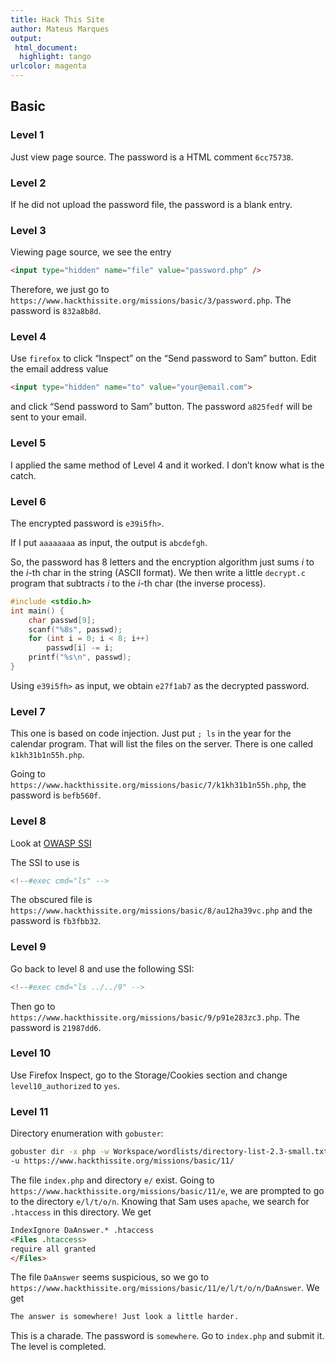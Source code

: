 ```yaml
---
title: Hack This Site
author: Mateus Marques
output:
 html_document:
  highlight: tango
urlcolor: magenta
---
```


## Basic

### Level 1

Just view page source. The password is a HTML comment `6cc75738`.

### Level 2

If he did not upload the password file, the password is a blank entry.

### Level 3

Viewing page source, we see the entry
```html
<input type="hidden" name="file" value="password.php" />
```

Therefore, we just go to `https://www.hackthissite.org/missions/basic/3/password.php`. The password is `832a8b8d`.

### Level 4

Use `firefox` to click "Inspect" on the "Send password to Sam" button. Edit the email address value
```html
<input type="hidden" name="to" value="your@email.com">
```
and click "Send password to Sam" button. The password `a825fedf` will be sent to your email.

### Level 5

I applied the same method of Level 4 and it worked. I don't know what is the catch.


### Level 6

The encrypted password is `e39i5fh>`.

If I put `aaaaaaaa` as input, the output is `abcdefgh`.

So, the password has 8 letters and the encryption algorithm just sums $i$ to the $i$-th char in the string (ASCII format). We then write a little `decrypt.c` program that subtracts $i$ to the $i$-th char (the inverse process).
```c
#include <stdio.h>
int main() {
    char passwd[9];
    scanf("%8s", passwd);
    for (int i = 0; i < 8; i++)
        passwd[i] -= i;
    printf("%s\n", passwd);
}
```

Using `e39i5fh>` as input, we obtain `e27f1ab7` as the decrypted password.

### Level 7

This one is based on code injection. Just put `; ls` in the year for the calendar program. That will list the files on the server. There is one called `k1kh31b1n55h.php`.

Going to `https://www.hackthissite.org/missions/basic/7/k1kh31b1n55h.php`, the password is `befb560f`.

### Level 8

Look at [OWASP SSI](https://owasp.org/www-community/attacks/Server-Side_Includes_(SSI)_Injection)

The SSI to use is
```php
<!--#exec cmd="ls" -->
```

The obscured file is `https://www.hackthissite.org/missions/basic/8/au12ha39vc.php` and the password is `fb3fbb32`.

### Level 9

Go back to level 8 and use the following SSI:
```php
<!--#exec cmd="ls ../../9" -->
```

Then go to `https://www.hackthissite.org/missions/basic/9/p91e283zc3.php`. The password is `21987dd6`.

### Level 10

Use Firefox Inspect, go to the Storage/Cookies section and change `level10_authorized` to `yes`.

### Level 11

Directory enumeration with `gobuster`:
```bash
gobuster dir -x php -w Workspace/wordlists/directory-list-2.3-small.txt \
-u https://www.hackthissite.org/missions/basic/11/
```

The file `index.php` and directory `e/` exist. Going to `https://www.hackthissite.org/missions/basic/11/e`, we are prompted to go to the directory `e/l/t/o/n`. Knowing that Sam uses `apache`, we search for `.htaccess` in this directory. We get
```html
IndexIgnore DaAnswer.* .htaccess
<Files .htaccess>
require all granted
</Files>
```

The file `DaAnswer` seems suspicious, so we go to `https://www.hackthissite.org/missions/basic/11/e/l/t/o/n/DaAnswer`. We get
```bash
The answer is somewhere! Just look a little harder.
```
This is a charade. The password is `somewhere`. Go to `index.php` and submit it. The level is completed.
